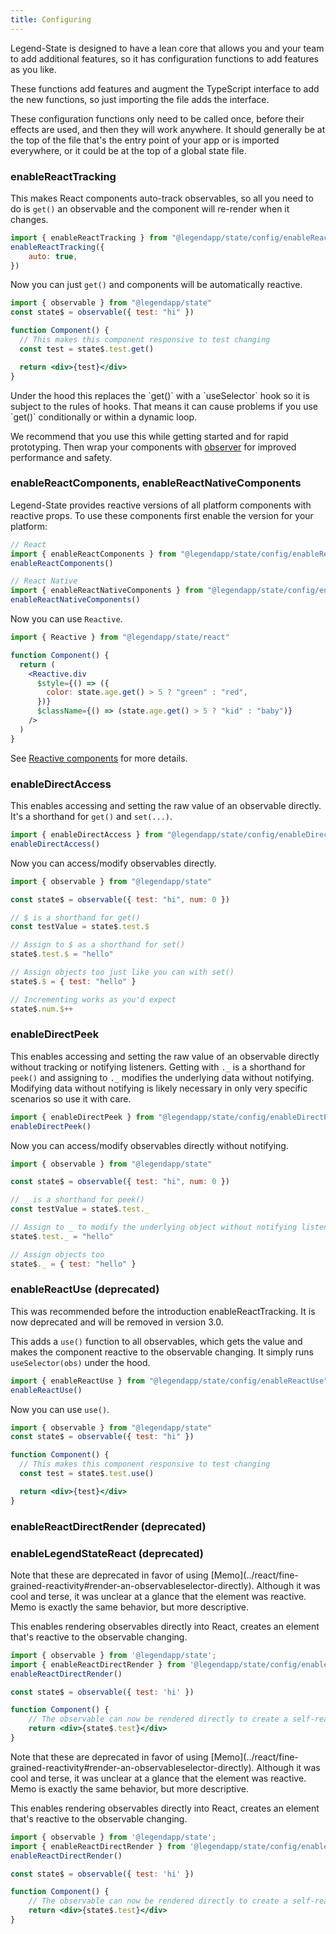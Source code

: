 ```yaml
---
title: Configuring
---
```


Legend-State is designed to have a lean core that allows you and your team to add additional features, so it has configuration functions to add features as you like.

These functions add features and augment the TypeScript interface to add the new functions, so just importing the file adds the interface.

These configuration functions only need to be called once, before their effects are used, and then they will work anywhere. It should generally be at the top of the file that's the entry point of your app or is imported everywhere, or it could be at the top of a global state file.

### enableReactTracking

This makes React components auto-track observables, so all you need to do is `get()` an observable and the component will re-render when it changes.

```js
import { enableReactTracking } from "@legendapp/state/config/enableReactTracking"
enableReactTracking({
    auto: true,
})
```

Now you can just `get()` and components will be automatically reactive.

```jsx
import { observable } from "@legendapp/state"
const state$ = observable({ test: "hi" })

function Component() {
  // This makes this component responsive to test changing
  const test = state$.test.get()

  return <div>{test}</div>
}
```

<Callout type="warn" title="Caution: Rules of hooks">
Under the hood this replaces the `get()` with a `useSelector` hook so it is subject to the rules of hooks. That means it can cause problems if you use `get()` conditionally or within a dynamic loop.

We recommend that you use this while getting started and for rapid prototyping. Then wrap your components with [observer](../react/react-api#observer) for improved performance and safety.
</Callout>

### enableReactComponents, enableReactNativeComponents

Legend-State provides reactive versions of all platform components with reactive props. To use these components first enable the version for your platform:

```js
// React
import { enableReactComponents } from "@legendapp/state/config/enableReactComponents"
enableReactComponents()

// React Native
import { enableReactNativeComponents } from "@legendapp/state/config/enableReactNativeComponents"
enableReactNativeComponents()
```

Now you can use `Reactive`.

```jsx
import { Reactive } from "@legendapp/state/react"

function Component() {
  return (
    <Reactive.div
      $style={() => ({
        color: state.age.get() > 5 ? "green" : "red",
      })}
      $className={() => (state.age.get() > 5 ? "kid" : "baby")}
    />
  )
}
```

See [Reactive components](../react/fine-grained-reactivity#reactive-components) for more details.

### enableDirectAccess

This enables accessing and setting the raw value of an observable directly. It's a shorthand for `get()` and `set(...)`.

```js
import { enableDirectAccess } from "@legendapp/state/config/enableDirectAccess"
enableDirectAccess()
```

Now you can access/modify observables directly.

```js
import { observable } from "@legendapp/state"

const state$ = observable({ test: "hi", num: 0 })

// $ is a shorthand for get()
const testValue = state$.test.$

// Assign to $ as a shorthand for set()
state$.test.$ = "hello"

// Assign objects too just like you can with set()
state$.$ = { test: "hello" }

// Incrementing works as you'd expect
state$.num.$++
```

### enableDirectPeek

This enables accessing and setting the raw value of an observable directly without tracking or notifying listeners. Getting with `._` is a shorthand for `peek()` and assigning to `._` modifies the underlying data without notifying. Modifying data without notifying is likely necessary in only very specific scenarios so use it with care.

```js
import { enableDirectPeek } from "@legendapp/state/config/enableDirectPeek"
enableDirectPeek()
```

Now you can access/modify observables directly without notifying.

```js
import { observable } from "@legendapp/state"

const state$ = observable({ test: "hi", num: 0 })

// _ is a shorthand for peek()
const testValue = state$.test._

// Assign to _ to modify the underlying object without notifying listeners
state$.test._ = "hello"

// Assign objects too
state$._ = { test: "hello" }
```

### enableReactUse (deprecated)

<Callout type="warn">
This was recommended before the introduction enableReactTracking. It is now deprecated and will be removed in version 3.0.
</Callout>

This adds a `use()` function to all observables, which gets the value and makes the component reactive to the observable changing. It simply runs `useSelector(obs)` under the hood.

```js
import { enableReactUse } from "@legendapp/state/config/enableReactUse"
enableReactUse()
```

Now you can use `use()`.

```jsx
import { observable } from "@legendapp/state"
const state$ = observable({ test: "hi" })

function Component() {
  // This makes this component responsive to test changing
  const test = state$.test.use()

  return <div>{test}</div>
}
```

### enableReactDirectRender (deprecated)
### enableLegendStateReact (deprecated)

<Callout type="warn">
Note that these are deprecated in favor of using [Memo](../react/fine-grained-reactivity#render-an-observableselector-directly). Although it was cool and terse, it was unclear at a glance that the element was reactive. Memo is exactly the same behavior, but more descriptive.
</Callout>

This enables rendering observables directly into React, creates an element that's reactive to the observable changing.

```jsx
import { observable } from '@legendapp/state';
import { enableReactDirectRender } from '@legendapp/state/config/enableReactDirectRender';
enableReactDirectRender()

const state$ = observable({ test: 'hi' })

function Component() {
    // The observable can now be rendered directly to create a self-reactive elemtn
    return <div>{state$.test}</div>
}
```


<Callout type="warn">
Note that these are deprecated in favor of using [Memo](../react/fine-grained-reactivity#render-an-observableselector-directly). Although it was cool and terse, it was unclear at a glance that the element was reactive. Memo is exactly the same behavior, but more descriptive.
</Callout>

This enables rendering observables directly into React, creates an element that's reactive to the observable changing.

```jsx
import { observable } from '@legendapp/state';
import { enableReactDirectRender } from '@legendapp/state/config/enableReactDirectRender';
enableReactDirectRender()

const state$ = observable({ test: 'hi' })

function Component() {
    // The observable can now be rendered directly to create a self-reactive elemtn
    return <div>{state$.test}</div>
}
```
